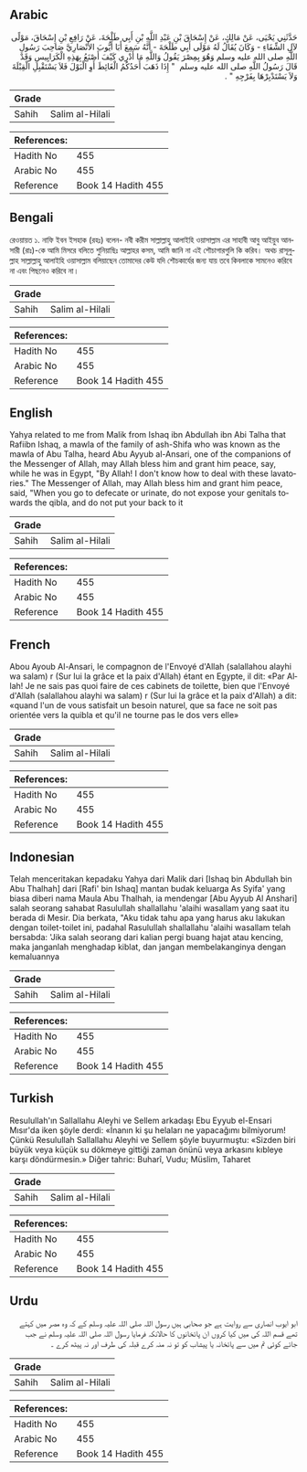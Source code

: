 ## Arabic


<div dir="rtl" lang="ar" style={{fontSize:'larger',backgroundColor:'#f8f9fa',padding:20}}>
حَدَّثَنِي يَحْيَى، عَنْ مَالِكٍ، عَنْ إِسْحَاقَ بْنِ عَبْدِ اللَّهِ بْنِ أَبِي طَلْحَةَ، عَنْ رَافِعِ بْنِ إِسْحَاقَ، مَوْلًى لآلِ الشِّفَاءِ - وَكَانَ يُقَالُ لَهُ مَوْلَى أَبِي طَلْحَةَ - أَنَّهُ سَمِعَ أَبَا أَيُّوبَ الأَنْصَارِيَّ صَاحِبَ رَسُولِ اللَّهِ صلى الله عليه وسلم وَهُوَ بِمِصْرَ يَقُولُ وَاللَّهِ مَا أَدْرِي كَيْفَ أَصْنَعُ بِهَذِهِ الْكَرَايِيسِ وَقَدْ قَالَ رَسُولُ اللَّهِ صلى الله عليه وسلم ‏ "‏ إِذَا ذَهَبَ أَحَدُكُمُ الْغَائِطَ أَوِ الْبَوْلَ فَلاَ يَسْتَقْبِلِ الْقِبْلَةَ وَلاَ يَسْتَدْبِرْهَا بِفَرْجِهِ ‏"‏ ‏.‏
</div>
<div style={{backgroundColor:'#f8f9fa',padding:20, marginBottom: 10}}><table> <thead> <tr> <th>Grade</th> <th></th> </tr> </thead> <tbody> <tr><td>Sahih</td><td>Salim al-Hilali</td></tr></tbody></table><table> <thead> <tr> <th>References:</th> <th></th> </tr> </thead> <tbody><tr><td>Hadith No</td><td>455</td></tr><tr><td>Arabic No</td><td>455</td></tr><tr><td>Reference</td><td>Book 14 Hadith 455</td></tr></tbody></table></div>

## Bengali


<div dir="ltr" lang="bn" style={{fontSize:'larger',backgroundColor:'#f8f9fa',padding:20}}>
রেওয়ায়ত ১. নাফি ইবন ইসহাক (রহঃ) বলেন- নবী করীম সাল্লাল্লাহু আলাইহি ওয়াসাল্লাম এর সাহাবী আবু আইয়ুব আনসারী (রাঃ)-কে আমি মিসরে বলিতে শুনিয়াছিঃ আল্লাহর কসম, আমি জানি না এই শৌচাগারগুলি কি করিব। অথচ রাসূলুল্লাহ সাল্লাল্লাহু আলাইহি ওয়াসাল্লাম বলিয়াছেন তোমাদের কেউ যদি শৌচকার্যের জন্য যায় তবে কিবলাকে সামনেও করিবে না এবং পিছনেও করিবে না।
</div>
<div style={{backgroundColor:'#f8f9fa',padding:20, marginBottom: 10}}><table> <thead> <tr> <th>Grade</th> <th></th> </tr> </thead> <tbody> <tr><td>Sahih</td><td>Salim al-Hilali</td></tr></tbody></table><table> <thead> <tr> <th>References:</th> <th></th> </tr> </thead> <tbody><tr><td>Hadith No</td><td>455</td></tr><tr><td>Arabic No</td><td>455</td></tr><tr><td>Reference</td><td>Book 14 Hadith 455</td></tr></tbody></table></div>

## English


<div dir="ltr" lang="en" style={{fontSize:'larger',backgroundColor:'#f8f9fa',padding:20}}>
Yahya related to me from Malik from Ishaq ibn Abdullah ibn Abi Talha that Rafiibn Ishaq, a mawla of the family of ash-Shifa who was known as the mawla of Abu Talha, heard Abu Ayyub al-Ansari, one of the companions of the Messenger of Allah, may Allah bless him and grant him peace, say, while he was in Egypt, "By Allah! I don't know how to deal with these lavatories." The Messenger of Allah, may Allah bless him and grant him peace, said, "When you go to defecate or urinate, do not expose your genitals towards the qibla, and do not put your back to it
</div>
<div style={{backgroundColor:'#f8f9fa',padding:20, marginBottom: 10}}><table> <thead> <tr> <th>Grade</th> <th></th> </tr> </thead> <tbody> <tr><td>Sahih</td><td>Salim al-Hilali</td></tr></tbody></table><table> <thead> <tr> <th>References:</th> <th></th> </tr> </thead> <tbody><tr><td>Hadith No</td><td>455</td></tr><tr><td>Arabic No</td><td>455</td></tr><tr><td>Reference</td><td>Book 14 Hadith 455</td></tr></tbody></table></div>

## French


<div dir="ltr" lang="fr" style={{fontSize:'larger',backgroundColor:'#f8f9fa',padding:20}}>
Abou Ayoub Al-Ansari, le compagnon de l'Envoyé d'Allah (salallahou alayhi wa salam) r (Sur lui la grâce et la paix d'Allah) étant en Egypte, il dit: «Par Allah! Je ne sais pas quoi faire de ces cabinets de toilette, bien que l'Envoyé d'Allah (salallahou alayhi wa salam) r (Sur lui la grâce et la paix d'Allah) a dit: «quand l'un de vous satisfait un besoin naturel, que sa face ne soit pas orientée vers la quibla et qu'il ne tourne pas le dos vers elle»
</div>
<div style={{backgroundColor:'#f8f9fa',padding:20, marginBottom: 10}}><table> <thead> <tr> <th>Grade</th> <th></th> </tr> </thead> <tbody> <tr><td>Sahih</td><td>Salim al-Hilali</td></tr></tbody></table><table> <thead> <tr> <th>References:</th> <th></th> </tr> </thead> <tbody><tr><td>Hadith No</td><td>455</td></tr><tr><td>Arabic No</td><td>455</td></tr><tr><td>Reference</td><td>Book 14 Hadith 455</td></tr></tbody></table></div>

## Indonesian


<div dir="ltr" lang="id" style={{fontSize:'larger',backgroundColor:'#f8f9fa',padding:20}}>
Telah menceritakan kepadaku Yahya dari Malik dari [Ishaq bin Abdullah bin Abu Thalhah] dari [Rafi' bin Ishaq] mantan budak keluarga As Syifa' yang biasa diberi nama Maula Abu Thalhah, ia mendengar [Abu Ayyub Al Anshari] salah seorang sahabat Rasulullah shallallahu 'alaihi wasallam yang saat itu berada di Mesir. Dia berkata, "Aku tidak tahu apa yang harus aku lakukan dengan toilet-toilet ini, padahal Rasulullah shallallahu 'alaihi wasallam telah bersabda: 'Jika salah seorang dari kalian pergi buang hajat atau kencing, maka janganlah menghadap kiblat, dan jangan membelakanginya dengan kemaluannya
</div>
<div style={{backgroundColor:'#f8f9fa',padding:20, marginBottom: 10}}><table> <thead> <tr> <th>Grade</th> <th></th> </tr> </thead> <tbody> <tr><td>Sahih</td><td>Salim al-Hilali</td></tr></tbody></table><table> <thead> <tr> <th>References:</th> <th></th> </tr> </thead> <tbody><tr><td>Hadith No</td><td>455</td></tr><tr><td>Arabic No</td><td>455</td></tr><tr><td>Reference</td><td>Book 14 Hadith 455</td></tr></tbody></table></div>

## Turkish


<div dir="ltr" lang="tr" style={{fontSize:'larger',backgroundColor:'#f8f9fa',padding:20}}>
Resulullah'ın Sallallahu Aleyhi ve Sellem arkadaşı Ebu Eyyub el-Ensari Mısır'da iken şöyle derdi: «İnanın ki şu helaları ne yapacağımı bilmiyorum! Çünkü Resulullah Sallallahu Aleyhi ve Sellem şöyle buyurmuştu: «Sizden bi­ri büyük veya küçük su dökmeye gittiği zaman önünü veya arkasını kıbleye karşı döndürmesin.» Diğer tahric: Buharî, Vudu; Müslim, Taharet
</div>
<div style={{backgroundColor:'#f8f9fa',padding:20, marginBottom: 10}}><table> <thead> <tr> <th>Grade</th> <th></th> </tr> </thead> <tbody> <tr><td>Sahih</td><td>Salim al-Hilali</td></tr></tbody></table><table> <thead> <tr> <th>References:</th> <th></th> </tr> </thead> <tbody><tr><td>Hadith No</td><td>455</td></tr><tr><td>Arabic No</td><td>455</td></tr><tr><td>Reference</td><td>Book 14 Hadith 455</td></tr></tbody></table></div>

## Urdu


<div dir="rtl" lang="ur" style={{fontSize:'larger',backgroundColor:'#f8f9fa',padding:20}}>
ابو ایوب انصاری سے روایت ہے جو صحابی ہیں رسول اللہ صلی اللہ علیہ وسلم کے کہ وہ مصر میں کہتے تھے قسم اللہ کی میں کیا کروں ان پائخانوں کا حالانکہ فرمایا رسول اللہ صلی اللہ علیہ وسلم نے جب جائے کوئی تم میں سے پائخانہ یا پیشاب کو تو نہ منہ کرے قبلہ کی طرف اور نہ پیٹھ کرے ۔
</div>
<div style={{backgroundColor:'#f8f9fa',padding:20, marginBottom: 10}}><table> <thead> <tr> <th>Grade</th> <th></th> </tr> </thead> <tbody> <tr><td>Sahih</td><td>Salim al-Hilali</td></tr></tbody></table><table> <thead> <tr> <th>References:</th> <th></th> </tr> </thead> <tbody><tr><td>Hadith No</td><td>455</td></tr><tr><td>Arabic No</td><td>455</td></tr><tr><td>Reference</td><td>Book 14 Hadith 455</td></tr></tbody></table></div>